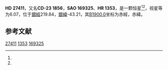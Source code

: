 {{Starbox begin
| name = HD 27411
}}
{{Starbox observe
| epoch = [[J2000.0|J2000.0]]
| constell = {{星座名待查}}<ref name=SIMBAD>{{cite web
 | url=http://simbad.u-strasbg.fr/simbad/sim-id?Ident=HR+{{{1|}}}
 | title =Pulsating variable Star
 | publisher=Centre de Données astronomiques de Strasbourg
 | work=SIMBAD
 | accessdate=2012-07-13}}</ref><ref name=DATA>{{cite web
 | url=http://vizier.u-strasbg.fr/viz-bin/VizieR-5?-out.add=.&-source=5050&-corr=PK=HR&-out.max=9999&HR={{{1|}}}
 | title=VizieR Detailed Page
 | accessdate=2012-07-13
 | deadurl=yes
 | archiveurl=https://web.archive.org/web/20160305034855/http://vizier.u-strasbg.fr/viz-bin/VizieR-5?-out.add=.&-source=5050&-corr=PK%3DHR&-out.max=9999&HR=
 | archivedate=2016-03-05
 }}</ref>
| 星官 = 
| ra = {{RA|4|18|37.4}}<ref name=SIMBAD /><ref name=DATA />
| dec = {{DEC|-22|58|13}}<ref name=SIMBAD /><ref name=DATA />
| appmag_v = 6.07<ref name=SIMBAD /><ref name=DATA />
}}
{{Starbox character
| class = Am<ref name=SIMBAD /><ref name=DATA />
| b-v = 0.3<ref name=SIMBAD /><ref name=DATA />
| u-b = 0.2<ref name=SIMBAD /><ref name=DATA />
| r-i = 0.14<ref name=SIMBAD /><ref name=DATA />
| variable = 
}}
{{Starbox astrometry
| radial_v = 0.2
| prop_mo_ra = 39
| parallax = 
| p_error = 
}}
{{Starbox catalog
| names =CD-23 1856，[[SAO星表|SAO]] 169325，[[HD星表|HD]] 27411，[[HR星表|HR]] 1353}}
{{Starbox reference |Simbad=HR+1353}}
{{Starbox end}}

'''HD 27411'''，又名'''CD-23 1856'''，'''SAO 169325'''、'''HR 1353'''，是一颗恒星<ref name=SIMBAD /><ref name=DATA />，视星等为6.07，位于[[銀道座標系|銀經]]219.84，[[銀道座標系|銀緯]]-43.21，其[[B1900.0|B1900.0]]坐标为赤經{{RA|4|14|21}}，赤緯{{DEC|-23|-43.21|51}}。

== 参考文献 ==
{{reflist}}

{{star-stub}}

[[Category:HD和HDE天體|27411]]
[[Category:HR天體|1353]]
[[Category:SAO天體|169325]]